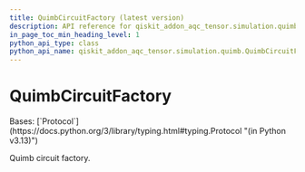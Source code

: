 ```yaml
---
title: QuimbCircuitFactory (latest version)
description: API reference for qiskit_addon_aqc_tensor.simulation.quimb.QuimbCircuitFactory in the latest version of qiskit-addon-aqc-tensor
in_page_toc_min_heading_level: 1
python_api_type: class
python_api_name: qiskit_addon_aqc_tensor.simulation.quimb.QuimbCircuitFactory
---
```


# QuimbCircuitFactory

<Class id="qiskit_addon_aqc_tensor.simulation.quimb.QuimbCircuitFactory" isDedicatedPage={true} github="https://github.com/Qiskit/qiskit-addon-aqc-tensor/tree/stable/0.1/qiskit_addon_aqc_tensor/simulation/quimb/__init__.py#L66-L72" signature="QuimbCircuitFactory(*args, **kwargs)[[source]](https://github.com/Qiskit/qiskit-addon-aqc-tensor/tree/stable/0.1/qiskit_addon_aqc_tensor/simulation/quimb.py)" modifiers="class">
  Bases: [`Protocol`](https://docs.python.org/3/library/typing.html#typing.Protocol "(in Python v3.13)")

  Quimb circuit factory.
</Class>

